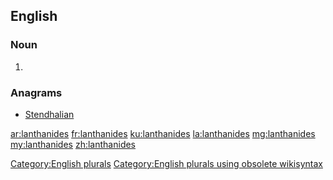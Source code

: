 ==English==

===Noun===
{{head|en}}

# {{plural of|lanthanide}}

===Anagrams===
* [[Stendhalian#English|Stendhalian]]

[[Category:English plurals]][[Category:English plurals using obsolete wikisyntax]]

[[ar:lanthanides]]
[[fr:lanthanides]]
[[ku:lanthanides]]
[[la:lanthanides]]
[[mg:lanthanides]]
[[my:lanthanides]]
[[zh:lanthanides]]